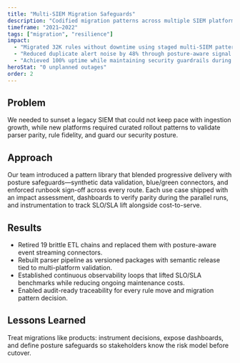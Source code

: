 ```yaml
---
title: "Multi-SIEM Migration Safeguards"
description: "Codified migration patterns across multiple SIEM platforms while preserving security posture and uptime."
timeframe: "2021–2022"
tags: ["migration", "resilience"]
impact:
  - "Migrated 32K rules without downtime using staged multi-SIEM patterns"
  - "Reduced duplicate alert noise by 48% through posture-aware signal design"
  - "Achieved 100% uptime while maintaining security guardrails during cutovers"
heroStat: "0 unplanned outages"
order: 2
---
```


## Problem

We needed to sunset a legacy SIEM that could not keep pace with ingestion growth, while new platforms required curated rollout patterns to validate parser parity, rule fidelity, and guard our security posture.

## Approach

Our team introduced a pattern library that blended progressive delivery with posture safeguards—synthetic data validation, blue/green connectors, and enforced runbook sign-off across every route. Each use case shipped with an impact assessment, dashboards to verify parity during the parallel runs, and instrumentation to track SLO/SLA lift alongside cost-to-serve.

## Results

* Retired 19 brittle ETL chains and replaced them with posture-aware event streaming connectors.
* Rebuilt parser pipeline as versioned packages with semantic release tied to multi-platform validation.
* Established continuous observability loops that lifted SLO/SLA benchmarks while reducing ongoing maintenance costs.
* Enabled audit-ready traceability for every rule move and migration pattern decision.

## Lessons Learned

Treat migrations like products: instrument decisions, expose dashboards, and define posture safeguards so stakeholders know the risk model before cutover.

